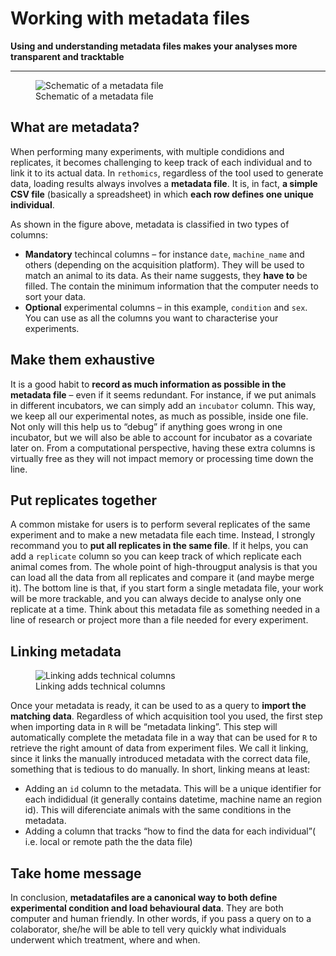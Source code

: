 # Working with metadata files{#metadata -}



**Using and understanding metadata files makes your analyses more transparent and tracktable**

---------------------------

![Schematic of a metadata file](assets/metadata.png)


## What are metadata?{-}
When performing many experiments, with multiple condidions and replicates,
it becomes challenging to keep track of each individual and to link it to its actual data.
In `rethomics`, regardless of the tool used to generate data, loading results always involves a **metadata file**.
It is, in fact, **a simple CSV file** (basically a spreadsheet) in which **each row defines one unique individual**.

As shown in the figure above, metadata is classified in two types of columns:

* **Mandatory** techincal columns --  for instance `date`, `machine_name` and others (depending on the acquisition platform). They will be used to match an animal to its data. As their name suggests, they **have to** be filled. The contain the minimum information that the computer needs to sort your data.
* **Optional** experimental columns -- in this example, `condition` and `sex`. You can use as all the columns you want to characterise your experiments.


## Make them exhaustive{-}
It is a good habit to **record as much information as possible in the metadata file** -- even if it seems redundant.
For instance, if we put animals in different incubators, we can simply add an `incubator` column.
This way, we keep all our experimental notes, as much as possible, inside one file.
Not only will this help us to "debug" if anything goes wrong in one incubator, but we will also be able to account for incubator as a covariate later on.
From a computational perspective, having these extra columns is virtually free as they will not impact memory or processing time down the line.


## Put replicates together{-}

A common mistake for users is to perform several replicates of the same experiment and to make a new metadata file each time. Instead, I strongly recommand you to **put all replicates in the same file**. If it helps,
you can add a `replicate` column so you can keep track of which replicate each animal comes from.
The whole point of high-througput analysis is that you can load all the data from all replicates and compare it (and maybe merge it). The bottom line is that, if you start form a single metadata file, your work will be more trackable, and you can always decide to analyse only one replicate at a time.
Think about this metadata file as something needed in a line of research or project more than a file needed for every experiment. 


## Linking metadata{-}

![Linking adds technical columns](assets/metadata_linking.png)

Once your metadata is ready, it can be used to as a query to **import the matching data**.
Regardless of which acquisition tool you used, the first step when importing data in `R` will be "metadata linking".
This step will automatically complete the metadata file in a way that can be used for `R` to retrieve the right amount of data from experiment files. We call it linking, since it links the manually introduced metadata with the correct data file, something that is tedious to do manually. 
In short, linking means at least:

* Adding an `id` column to the metadata. This will be a unique identifier for each indididual (it generally contains datetime, machine name an region id). This will diferenciate animals with the same conditions in the metadata. 
* Adding a column that tracks "how to find the data for each individual"( i.e. local or remote path the the data file)


## Take home message{-}
In conclusion, **metadatafiles are a canonical way to both define experimental condition and load behavioural data**.
They are both computer and human friendly. In other words, if you pass a query on to a colaborator, she/he will be able to tell very quickly what individuals underwent which treatment, where and when.
